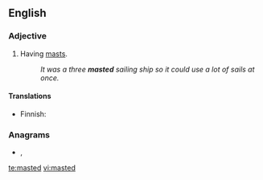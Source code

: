 ==English==

===Adjective===
{{en-adj|-}}

# Having [[mast]]s.
#: ''It was a three '''masted''' sailing ship so it could use a lot of sails at once.''

====Translations====
{{trans-top|having masts}}
* Finnish: {{t|fi|-mastoinen}}
{{trans-mid}}
{{trans-bottom}}

===Anagrams===
* {{l|en|demast}}, {{l|en|madest}}

[[te:masted]]
[[vi:masted]]